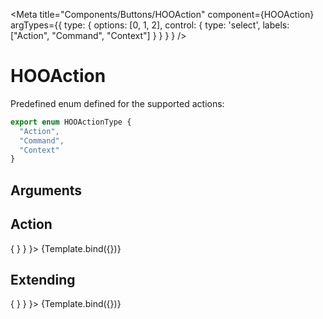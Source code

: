
<Meta 
  title="Components/Buttons/HOOAction" 
  component={HOOAction}
  argTypes={{
    type: { 
        options: [0, 1, 2], 
        control: { 
          type: 'select', 
          labels: ["Action",  "Command",  "Context"]
        }
      }
    }
  }
/>

# HOOAction 

Predefined enum defined for the supported actions:
```ts
export enum HOOActionType {
  "Action",
  "Command",
  "Context"
}
```

## Arguments

<ArgTypes of={HOOAction} />


## Action
<Canvas>
  <Story
    name="Action"
    args={
      { label: "Action Button", 
       iconName: "hoo-icon-plus", 
      onClick: () => { } }
    }>
    {Template.bind({})}
  </Story>
</Canvas>

## Extending
<Canvas>
  <Story
    name="Extending"
    args={
      { label: "Action Button", 
       iconName: "hoo-icon-plus", 
       rootElementAttributes: { style: { backgroundColor: "pink" } },
      onClick: () => { } }
    }>
    {Template.bind({})}
  </Story>
</Canvas>